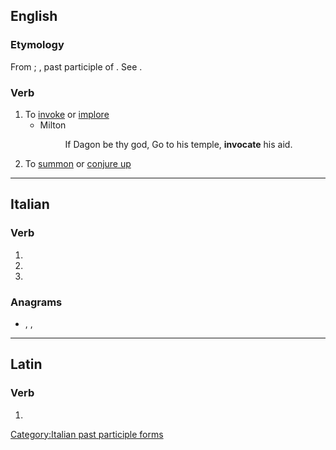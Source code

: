==English==

===Etymology===
From {{etyl|la|en}} {{m|la|invocare}}; {{m|la|invocatus}}, past participle of {{m|la|invocare}}. See {{m|en|invoke}}.

===Verb===
{{en-verb|invocat}}

# To [[invoke]] or [[implore]]
#* Milton
#*: If Dagon be thy god, Go to his temple, '''invocate''' his aid.
# To [[summon]] or [[conjure up]]

----

==Italian==

===Verb===
{{head|it|verb form}}

# {{inflection of|invocare||2|p|pres|indc|lang=it}}
# {{inflection of|invocare||2|p|impr|lang=it}}
# {{feminine plural of|invocato|lang=it}}

===Anagrams===
* {{l|it|conative}}, {{l|it|nevicato}}, {{l|it|vociante}}

[[Category:Italian past participle forms]]

----

==Latin==

===Verb===
{{la-verb-form|invocāte}}

# {{inflection of|invocō||2|p|pres|actv|impr|lang=la}}